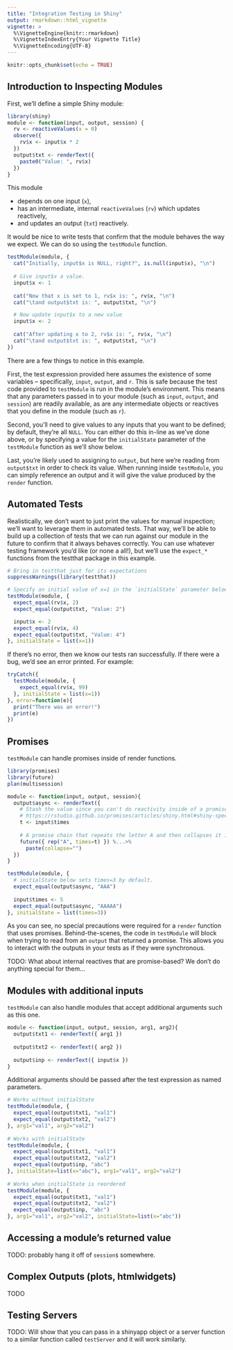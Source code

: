 ```yaml
---
title: "Integration Testing in Shiny"
output: rmarkdown::html_vignette
vignette: >
  %\VignetteEngine{knitr::rmarkdown}
  %\VignetteIndexEntry{Your Vignette Title}
  %\VignetteEncoding{UTF-8}
---
```


```r
knitr::opts_chunk$set(echo = TRUE)
```

## Introduction to Inspecting Modules

First, we'll define a simple Shiny module:

```r
library(shiny)
module <- function(input, output, session) {
  rv <- reactiveValues(x = 0)
  observe({
    rv$x <- input$x * 2
  })
  output$txt <- renderText({
    paste0("Value: ", rv$x)
  })
}
```

This module

  - depends on one input (`x`),
  - has an intermediate, internal `reactiveValues` (`rv`) which updates reactively,
  - and updates an output (`txt`) reactively. 
  
It would be nice to write tests that confirm that the module behaves the way we expect. We can do so using the `testModule` function.

```r
testModule(module, {
  cat("Initially, input$x is NULL, right?", is.null(input$x), "\n")
  
  # Give input$x a value.
  input$x <- 1
  
  cat("Now that x is set to 1, rv$x is: ", rv$x, "\n")
  cat("\tand output$txt is: ", output$txt, "\n")

  # Now update input$x to a new value
  input$x <- 2
  
  cat("After updating x to 2, rv$x is: ", rv$x, "\n")
  cat("\tand output$txt is: ", output$txt, "\n")
})
```

There are a few things to notice in this example. 

First, the test expression provided here assumes the existence of some variables -- specifically, `input`, `output`, and `r`. This is safe because the test code provided to `testModule` is run in the module's environment. This means that any parameters passed in to your module (such as `input`, `output`, and `session`) are readily available, as are any intermediate objects or reactives that you define in the module (such as `r`).

Second, you'll need to give values to any inputs that you want to be defined; by default, they're all `NULL`. You can either do this in-line as we've done above, or by specifying a value for the `initialState` parameter of the `testModule` function as we'll show below.

Last, you're likely used to assigning to `output`, but here we're reading from `output$txt` in order to check its value. When running inside `testModule`, you can simply reference an output and it will give the value produced by the `render` function.

## Automated Tests

Realistically, we don't want to just print the values for manual inspection; we'll want to leverage them in automated tests. That way, we'll be able to build up a collection of tests that we can run against our module in the future to confirm that it always behaves correctly. You can use whatever testing framework you'd like (or none a all!), but we'll use the `expect_*` functions from the testthat package in this example.

```r
# Bring in testthat just for its expectations
suppressWarnings(library(testthat))

# Specify an initial value of x=1 in the `initialState` parameter below
testModule(module, {
  expect_equal(rv$x, 2)
  expect_equal(output$txt, "Value: 2")

  input$x <- 2
  expect_equal(rv$x, 4)
  expect_equal(output$txt, "Value: 4")
}, initialState = list(x=1))
```

If there's no error, then we know our tests ran successfully. If there were a bug, we'd see an error printed. For example:

```r
tryCatch({
  testModule(module, {
    expect_equal(rv$x, 99)
  }, initialState = list(x=1))
}, error=function(e){
  print("There was an error!")
  print(e)
})
```

## Promises

`testModule` can handle promises inside of render functions.

```r
library(promises)
library(future)
plan(multisession)

module <- function(input, output, session){
  output$async <- renderText({
    # Stash the value since you can't do reactivity inside of a promise. See 
    # https://rstudio.github.io/promises/articles/shiny.html#shiny-specific-caveats-and-limitations
    t <- input$times
    
    # A promise chain that repeats the letter A and then collapses it into a string.
    future({ rep("A", times=t) }) %...>%
      paste(collapse="")
  })
}

testModule(module, {
  # initialState below sets times=3 by default.
  expect_equal(output$async, "AAA")
  
  input$times <- 5
  expect_equal(output$async, "AAAAA")
}, initialState = list(times=3))
```

As you can see, no special precautions were required for a `render` function that uses promises. Behind-the-scenes, the code in `testModule` will block when trying to read from an `output` that returned a promise. This allows you to interact with the outputs in your tests as if they were synchronous.

TODO: What about internal reactives that are promise-based? We don't do anything special for them...

## Modules with additional inputs

`testModule` can also handle modules that accept additional arguments such as this one.

```r
module <- function(input, output, session, arg1, arg2){
  output$txt1 <- renderText({ arg1 })
  
  output$txt2 <- renderText({ arg2 })
  
  output$inp <- renderText({ input$x })
}
```

Additional arguments should be passed after the test expression as named parameters.

```r
# Works without initialState
testModule(module, {
  expect_equal(output$txt1, "val1")
  expect_equal(output$txt2, "val2")
}, arg1="val1", arg2="val2")
  
# Works with initialState
testModule(module, {
  expect_equal(output$txt1, "val1")
  expect_equal(output$txt2, "val2")
  expect_equal(output$inp, "abc")
}, initialState=list(x="abc"), arg1="val1", arg2="val2")
  
# Works when initialState is reordered
testModule(module, {
  expect_equal(output$txt1, "val1")
  expect_equal(output$txt2, "val2")
  expect_equal(output$inp, "abc")
}, arg1="val1", arg2="val2", initialState=list(x="abc"))
```

## Accessing a module's returned value

TODO: probably hang it off of `session$` somewhere.

## Complex Outputs (plots, htmlwidgets)

TODO

## Testing Servers

TODO: Will show that you can pass in a shinyapp object or a server function to a similar function called `testServer` and it will work similarly.
